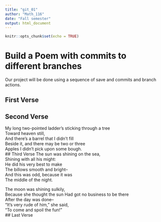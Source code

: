 ---
title: "git_01"
author: "Math_116"
date: "Fall semester"
output: html_document
---

```{r setup, include=FALSE}
knitr::opts_chunk$set(echo = TRUE)
```
# Build a Poem with commits to different branches
Our project will be done using a sequence of save and commits and branch actions.
<!-- Do not modify or change any text in "!--" bracketed areas such as this --- these are instructions to
you, if you change any of this the git program will notice it and compromise your git merging strategy !-->

## First Verse 
<!--Put the first five lines of a poem by Lewis Carrol in this section!-->

## Second Verse
<!--Put the first five lines of a poem by Robert Frost here!-->
My long two-pointed ladder's sticking through a tree     
Toward heaven still,      
And there's a barrel that I didn't fill       
Beside it, and there may be two or three      
Apples I didn't pick upon some bough.       
## Third Verse
<!--Put the first two verses of The Walrus and the Carpenter here!-->
The sun was shining on the sea,       
Shining with all his might:        
He did his very best to make        
The billows smooth and bright--      
And this was odd, because it was      
The middle of the night.        
       
The moon was shining sulkily,       
Because she thought the sun
Had got no business to be there       
After the day was done--        
"It's very rude of him," she said,      
"To come and spoil the fun!"      
## Last Verse
<!--Put a short poem of your choice 8-20 lines,here!-->

